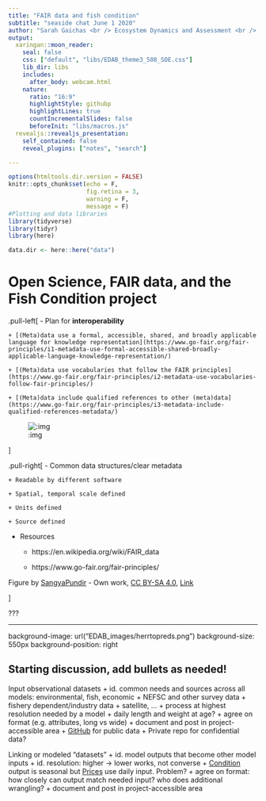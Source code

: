 ```yaml
---
title: "FAIR data and fish condition"
subtitle: "seaside chat June 1 2020"
author: "Sarah Gaichas <br /> Ecosystem Dynamics and Assessment <br /> Northeast Fisheries Science Center"
output:
  xaringan::moon_reader:
    seal: false
    css: ["default", "libs/EDAB_theme3_508_SOE.css"]
    lib_dir: libs
    includes:
      after_body: webcam.html
    nature:
      ratio: "16:9"
      highlightStyle: githubp
      highlightLines: true
      countIncrementalSlides: false
      beforeInit: "libs/macros.js"
  revealjs::revealjs_presentation:
    self_contained: false
    reveal_plugins: ["notes", "search"]

---
```


```r

options(htmltools.dir.version = FALSE)
knitr::opts_chunk$set(echo = F,
                      fig.retina = 3,
                      warning = F,
                      message = F)
#Plotting and data libraries
library(tidyverse)
library(tidyr)
library(here)

data.dir <- here::here("data")

```

# Open Science, FAIR data, and the Fish Condition project 

.pull-left[
- Plan for **interoperability**

    + [(Meta)data use a formal, accessible, shared, and broadly applicable language for knowledge representation](https://www.go-fair.org/fair-principles/i1-metadata-use-formal-accessible-shared-broadly-applicable-language-knowledge-representation/)

    + [(Meta)data use vocabularies that follow the FAIR principles](https://www.go-fair.org/fair-principles/i2-metadata-use-vocabularies-follow-fair-principles/)

    + [(Meta)data include qualified references to other (meta)data](https://www.go-fair.org/fair-principles/i3-metadata-include-qualified-references-metadata/)

![:img](EDAB_images/2560px-FAIR_data_principles.jpg)

]

.pull-right[
- Common data structures/clear metadata

    + Readable by different software
    
    + Spatial, temporal scale defined
    
    + Units defined
    
    + Source defined
    
- Resources
    
    + https://en.wikipedia.org/wiki/FAIR_data
    
    + https://www.go-fair.org/fair-principles/


Figure by <a href="//commons.wikimedia.org/w/index.php?title=User:SangyaPundir&amp;action=edit&amp;redlink=1" class="new" title="User:SangyaPundir (page does not exist)">SangyaPundir</a> - <span class="int-own-work" lang="en">Own work</span>, <a href="https://creativecommons.org/licenses/by-sa/4.0" title="Creative Commons Attribution-Share Alike 4.0">CC BY-SA 4.0</a>, <a href="https://commons.wikimedia.org/w/index.php?curid=53414062">Link</a>

]

???

---
background-image: url("EDAB_images/herrtopreds.png")
background-size: 550px
background-position: right

## Starting discussion, add bullets as needed!

Input observational datasets
+ id. common needs and sources across all models: environmental, fish, economic
    + NEFSC and other survey data 
    + fishery dependent/industry data 
    + satellite, ...
+ process at highest resolution needed by a model
    + daily length and weight at age?
+ agree on format (e.g. attributes, long vs wide)
+ document and post in project-accessible area 
     + [GitHub](https://github.com/NOAA-EDAB/FisheryConditionLinks) for public data
     + Private repo for confidential data?
          
Linking or modeled "datasets"
+ id. model outputs that become other model inputs 
+ id. resolution: higher &rarr; lower works, not converse
    + [Condition](https://drive.google.com/open?id=1eideEb83ztdA972a21MaVe-Ib4UJaH4Z) output is seasonal but [Prices](https://drive.google.com/drive/folders/1EOr5JqLh_ZYlPqPVB8RcIJXldty9ZAL_) use daily input. Problem?
+ agree on format: how closely can output match needed input? who does additional wrangling?
+ document and post in project-accessible area
